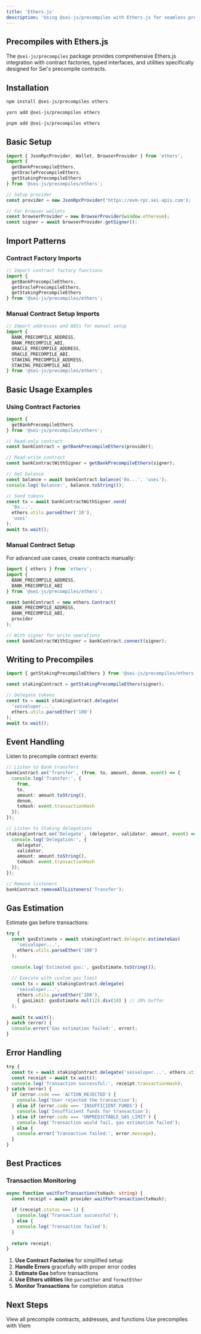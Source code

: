 ```yaml
---
title: 'Ethers.js'
description: 'Using @sei-js/precompiles with Ethers.js for seamless precompile contract integration'
---
```


## Precompiles with Ethers.js

The `@sei-js/precompiles` package provides comprehensive Ethers.js integration with contract factories, typed interfaces, and utilities specifically designed for Sei's precompile contracts.

## Installation

<CodeGroup>

```bash npm
npm install @sei-js/precompiles ethers
```

```bash yarn
yarn add @sei-js/precompiles ethers
```

```bash pnpm
pnpm add @sei-js/precompiles ethers
```

</CodeGroup>

## Basic Setup

```typescript
import { JsonRpcProvider, Wallet, BrowserProvider } from 'ethers';
import { 
  getBankPrecompileEthers,
  getOraclePrecompileEthers,
  getStakingPrecompileEthers
} from '@sei-js/precompiles/ethers';

// Setup provider
const provider = new JsonRpcProvider('https://evm-rpc.sei-apis.com');

// For browser wallets
const browserProvider = new BrowserProvider(window.ethereum);
const signer = await browserProvider.getSigner();
```

## Import Patterns

### Contract Factory Imports

```typescript
// Import contract factory functions
import { 
  getBankPrecompileEthers,
  getOraclePrecompileEthers,
  getStakingPrecompileEthers
} from '@sei-js/precompiles/ethers';
```

### Manual Contract Setup Imports

```typescript
// Import addresses and ABIs for manual setup
import { 
  BANK_PRECOMPILE_ADDRESS,
  BANK_PRECOMPILE_ABI,
  ORACLE_PRECOMPILE_ADDRESS,
  ORACLE_PRECOMPILE_ABI,
  STAKING_PRECOMPILE_ADDRESS,
  STAKING_PRECOMPILE_ABI 
} from '@sei-js/precompiles/ethers';
```

## Basic Usage Examples

### Using Contract Factories

```typescript
import { 
  getBankPrecompileEthers
} from '@sei-js/precompiles/ethers';

// Read-only contract
const bankContract = getBankPrecompileEthers(provider);

// Read-write contract
const bankContractWithSigner = getBankPrecompileEthers(signer);

// Get balance
const balance = await bankContract.balance('0x...', 'usei');
console.log('Balance:', balance.toString());

// Send tokens
const tx = await bankContractWithSigner.send(
  '0x...', 
  ethers.utils.parseEther('10'), 
  'usei'
);
await tx.wait();
```

### Manual Contract Setup

For advanced use cases, create contracts manually:

```typescript
import { ethers } from 'ethers';
import { 
  BANK_PRECOMPILE_ADDRESS,
  BANK_PRECOMPILE_ABI 
} from '@sei-js/precompiles/ethers';

const bankContract = new ethers.Contract(
  BANK_PRECOMPILE_ADDRESS,
  BANK_PRECOMPILE_ABI,
  provider
);

// With signer for write operations
const bankContractWithSigner = bankContract.connect(signer);
```

## Writing to Precompiles

```typescript
import { getStakingPrecompileEthers } from '@sei-js/precompiles/ethers';

const stakingContract = getStakingPrecompileEthers(signer);

// Delegate tokens
const tx = await stakingContract.delegate(
  'seivaloper...', 
  ethers.utils.parseEther('100')
);
await tx.wait();
```

## Event Handling

Listen to precompile contract events:

```typescript
// Listen to Bank transfers
bankContract.on('Transfer', (from, to, amount, denom, event) => {
  console.log('Transfer:', {
    from,
    to,
    amount: amount.toString(),
    denom,
    txHash: event.transactionHash
  });
});

// Listen to Staking delegations
stakingContract.on('Delegate', (delegator, validator, amount, event) => {
  console.log('Delegation:', {
    delegator,
    validator,
    amount: amount.toString(),
    txHash: event.transactionHash
  });
});

// Remove listeners
bankContract.removeAllListeners('Transfer');
```

## Gas Estimation

Estimate gas before transactions:

```typescript
try {
  const gasEstimate = await stakingContract.delegate.estimateGas(
    'seivaloper...', 
    ethers.utils.parseEther('100')
  );
  
  console.log('Estimated gas:', gasEstimate.toString());
  
  // Execute with custom gas limit
  const tx = await stakingContract.delegate(
    'seivaloper...', 
    ethers.utils.parseEther('100'),
    { gasLimit: gasEstimate.mul(12).div(10) } // 20% buffer
  );
  
  await tx.wait();
} catch (error) {
  console.error('Gas estimation failed:', error);
}
```

## Error Handling

```typescript
try {
  const tx = await stakingContract.delegate('seivaloper...', ethers.utils.parseEther('100'));
  const receipt = await tx.wait();
  console.log('Transaction successful:', receipt.transactionHash);
} catch (error) {
  if (error.code === 'ACTION_REJECTED') {
    console.log('User rejected the transaction');
  } else if (error.code === 'INSUFFICIENT_FUNDS') {
    console.log('Insufficient funds for transaction');
  } else if (error.code === 'UNPREDICTABLE_GAS_LIMIT') {
    console.log('Transaction would fail, gas estimation failed');
  } else {
    console.error('Transaction failed:', error.message);
  }
}
```

## Best Practices

### Transaction Monitoring

```typescript
async function waitForTransaction(txHash: string) {
  const receipt = await provider.waitForTransaction(txHash);
  
  if (receipt.status === 1) {
    console.log('Transaction successful');
  } else {
    console.log('Transaction failed');
  }
  
  return receipt;
}
```

1. **Use Contract Factories** for simplified setup
2. **Handle Errors** gracefully with proper error codes
3. **Estimate Gas** before transactions
4. **Use Ethers utilities** like `parseEther` and `formatEther`
5. **Monitor Transactions** for completion status

## Next Steps

<CardGroup cols={2}>
  <Card
    title="Complete Reference"
    icon="book"
    href="/evm/precompiles/reference"
  >
    View all precompile contracts, addresses, and functions
  </Card>
  <Card
    title="Viem Integration"
    icon="sparkles"
    href="/evm/precompiles/viem"
  >
    Use precompiles with Viem
  </Card>
</CardGroup>
